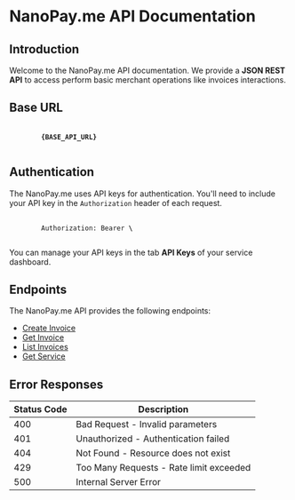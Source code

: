 
# NanoPay.me API Documentation

## Introduction

Welcome to the NanoPay.me API documentation. We provide a <b>JSON REST API</b> to access perform basic merchant operations like invoices interactions.

## Base URL

<pre>
	<code>
		<b>{BASE_API_URL}</b>
	</code>
</pre>

## Authentication

The NanoPay.me uses API keys for authentication. You'll need to include your API key in the `Authorization` header of each request.

<pre>
	<code>
		Authorization: Bearer <b class="text-nano">\<YOUR_API_KEY\></b>
	</code>
</pre>

You can manage your API keys in the tab **API Keys** of your service dashboard.

## Endpoints

The NanoPay.me API provides the following endpoints:

- [Create Invoice](/api/create-invoice)
- [Get Invoice](/api/get-invoice)
- [List Invoices](/api/list-invoices)
- [Get Service](/api/get-service)

## Error Responses

| Status Code | Description                             |
| ----------- | --------------------------------------- |
| 400         | Bad Request - Invalid parameters        |
| 401         | Unauthorized - Authentication failed    |
| 404         | Not Found - Resource does not exist     |
| 429         | Too Many Requests - Rate limit exceeded |
| 500         | Internal Server Error                   |
